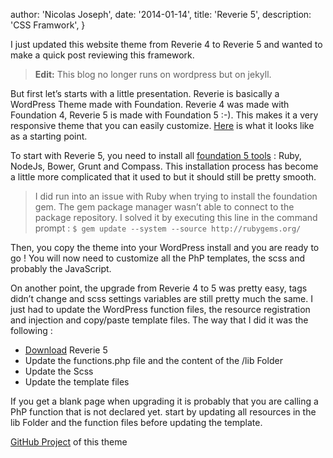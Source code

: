 
  author: 'Nicolas Joseph',
  date: '2014-01-14',
  title: 'Reverie 5',
  description: 'CSS Framwork',
}


I just updated this website theme from Reverie 4 to Reverie 5 and wanted to make a quick post
reviewing this framework.

> **Edit:** This blog no longer runs on wordpress but on jekyll.

But first let’s starts with a little presentation. Reverie is basically
a WordPress Theme made with Foundation. Reverie 4 was made with Foundation 4, Reverie 5 is made
with Foundation 5 :-). This makes it a very responsive theme that you can easily customize.
[Here](http://themefortress.com/demo/) is what it looks like as a starting point.

To start with Reverie 5, you need to install all [foundation 5 tools](http://foundation.zurb.com/docs/sass.html)
: Ruby, NodeJs, Bower, Grunt and Compass. This installation process has become a little more
complicated that it used to but it should still be pretty smooth.

> I did run into an issue with Ruby when trying to install the foundation gem. The gem package
> manager wasn’t able to connect to the package repository. I solved it by executing this line in
> the command prompt : `$ gem update --system --source http://rubygems.org/`

Then, you copy the theme into your WordPress install and you are ready to go !
You will now need to customize all the PhP templates, the scss and probably the JavaScript.

On another point, the upgrade from Reverie 4 to 5 was pretty easy, tags didn’t change and scss
settings variables are still pretty much the same. I just had to update the WordPress function files,
the resource registration and injection and copy/paste template files. The way that I did it was the following :

- [Download](http://themefortress.com/reverie/) Reverie 5
- Update the functions.php file and the content of the /lib Folder
- Update the Scss
- Update the template files

If you get a blank page when upgrading it is probably that you are calling a PhP function that is
not declared yet. start by updating all resources in the lib Folder and the function files before
updating the template.

[GitHub Project](https://github.com/callicles/PortfolioWordPressTheme) of this theme
